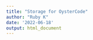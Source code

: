 ```yaml
---
title: "Storage for OysterCode"
author: "Ruby K"
date: '2022-06-18'
output: html_document
---
```

<!--
#### Table #1: Height 

|                  Test                 | P-value | Violation? |
|:-------------------------------------:|:-------:|:----------:|
| Levene's test (equality of variances) |    `r round(height.levene[1,3], digits=4)`     |     No     |
|          Bag 1: Shapiro-Wilk          |   `r round(bag1height.normality$p.value, digits=3)`     |     No     |
|          Bag 2: Shapiro-Wilk          |   `r round(bag2height.normality$p.value, digits=3)`      |     No     |
|          Bag 3: Shapiro-Wilk          |    `r round(bag3height.normality$p.value, digits=3)`     |     No     |
|          Bag 4: Shapiro-Wilk          |     `r round(bag4height.normality$p.value, digits=3)`    |     No     |
-->
<!--
#### Table #2: Length 

|                  Test                 | P-value | Violation? |
|:-------------------------------------:|:-------:|:----------:|
| Levene's test (equality of variances) |    `r round(length.levene[1,3], digits=4)`     |     No     |
|          Bag 1: Shapiro-Wilk          |   `r round(bag1length.normality$p.value, digits=3)`     |     No     |
|          Bag 2: Shapiro-Wilk          |   `r round(bag2length.normality$p.value, digits=3)`      |     No     |
|          Bag 3: Shapiro-Wilk          |    `r round(bag3length.normality$p.value, digits=3)`     |     No     |
|          Bag 4: Shapiro-Wilk          |     `r round(bag4length.normality$p.value, digits=3)`    |     No     |

#### Table #3: Width 

|                  Test                 | P-value | Violation? |
|:-------------------------------------:|:-------:|:----------:|
| Levene's test (equality of variances) |    `r round(width.levene[1,3], digits=4)`     |     No     |
|          Bag 1: Shapiro-Wilk          |   `r round(bag1width.normality$p.value, digits=3)`     |     No     |
|          Bag 2: Shapiro-Wilk          |   `r round(bag2width.normality$p.value, digits=3)`      |     Yes     |
|          Bag 3: Shapiro-Wilk          |    `r round(bag3width.normality$p.value, digits=3)`     |     No     |
|          Bag 4: Shapiro-Wilk          |     `r round(bag4width.normality$p.value, digits=3)`    |     Yes     |
-->

<!--
A one-way ANOVA is considered robust to violations of the normality assumption (e.g., Schmider et al., 2010). If an ANOVA is run on the width data despite the noted normality violations, again no significant differences are found.

```r
WidthResults<-aov(Width~Bag, data=FBout)
summary(WidthResults)
```

dtID<-subset(SamplingNew,select = c(Gear,Location,Oyster))
names(dtID)
any(duplicated(dtID))

names(gsummary(SamplingNew, form=~Oyster, inv=TRUE))
names(gsummary(SamplingNew, form=~Treatment, inv=TRUE))
names(gsummary(SamplingNew, form=~Gear, inv=TRUE))

lmm <- lmer(Cup.ratio ~ Gear + Location + Gear:Location + (1 | Replicate), data = SamplingNew,
            REML = FALSE)
summary(lmm)
Anova(lmm)

lmm3 <- lmer(Cup.ratio ~ Gear + Location + Gear:Location + (1 | Replicate), data = IndividualOysters, REML = FALSE)
summary(lmm3) #variance explained by replicate indistinguishable from 0
Anova(lmm3) #same p-value as when treating bags as replicates for FC

lmm4 <- lm(Cup.ratio ~ Gear + Location + Gear:Location, data = IndividualOysters)
summary(lmm4)
Anova(lmm4) #very similar to above

plot(fitted(lmm4), resid(lmm4))
qqnorm(resid(lmm4)); qqline(resid(lmm4))

lmtest::bptest(lmm4)

#ANOVA of negative sqrt cup ratio (better than reciprocal, prob worse than log)
IndividualOysters$sqrt.Cup.ratio<-(IndividualOysters$Cup.ratio)^(-1/2)
leveneTest(sqrt.Cup.ratio ~ Gear * Location, data = IndividualOysters) #also good, p=0.1836
sqrtCupRatioANOVA <- aov(sqrt.Cup.ratio ~ Gear * Location, data = IndividualOysters)
summary(sqrtCupRatioANOVA)
plot(sqrtCupRatioANOVA,1)
plot(sqrtCupRatioANOVA,2)
qqp(sqrtCupRatioANOVA$residuals)
shapiro.test(sqrtCupRatioANOVA$residuals) #p=1.823e-5

#ANOVA of log.Shell.Shape
IndividualOysters$log.Shell.shape<-log(IndividualOysters$Shell.shape+1)
leveneTest(log.Shell.shape ~ Gear * Location, data = IndividualOysters) #better, p=0.1789
logShellShapeANOVA <- aov(log.Shell.shape ~ Gear * Location, data = IndividualOysters)
summary(logShellShapeANOVA)
plot(logShellShapeANOVA,1)
plot(logShellShapeANOVA,2)
qqp(logShellShapeANOVA$residuals)
shapiro.test(logShellShapeANOVA$residuals) #better, p=1.8e-6

library(WRS2)
t2way(Cup.ratio ~ Gear * Location, data=IndividualOysters)
postCupRatio<-mcp2atm(Cup.ratio ~ Gear * Location, data=IndividualOysters)
postCupRatio

#With each oyster as individuals, each bag as replicate
IndividualOysters<-read.csv("6_14_22_2.csv", na.strings=c(""," ","NA"))
IndividualOysters<-subset(IndividualOysters, select = c(Location,Gear,Treatment,Cage,Bag,Oyster,Height,Length,Width,Cup.ratio,Shell.shape))
str(IndividualOysters)

#Convert variables to factors
IndividualOysters<-within(IndividualOysters, {
  Cage<-as.factor(Cage)
  Bag<-as.factor(Bag)
  Location<-as.factor(Location)
  Gear<-as.factor(Gear)
  Treatment<-as.factor(Treatment)
})

#ANOVA of log cup ratio - improves normality
IndividualOysters$log.Cup.ratio<-log(IndividualOysters$Cup.ratio)
leveneTest(log.Cup.ratio ~ Gear * Location, data = IndividualOysters) #good, p=0.2556
logCupRatioANOVA <- aov(log.Cup.ratio ~ Gear * Location, data = IndividualOysters)
summary(logCupRatioANOVA)
plot(logCupRatioANOVA,1)
plot(logCupRatioANOVA,2)
hist(logCupRatioANOVA$residuals)
shapiro.test(logCupRatioANOVA$residuals) #p=1.837e-5

#Shell Shape ~~~~~~~~~~~~~~~~~~~~~~~~~~~~~~~~~~~~~~~~~~~~~~~~~~~~~~~~~~~~~~~~~~

leveneTest(Shell.shape~Gear*Location, data=IndividualOysters) #marginally non-significant, p=0.05086
ShellShapeANOVA <- aov(Shell.shape ~ Gear * Location, data = IndividualOysters)
summary(ShellShapeANOVA)
plot(ShellShapeANOVA,1)
plot(ShellShapeANOVA,2)
shapiro.test(ShellShapeANOVA$residuals) #bad, p=2.2e-16

#ANOVA of cube root shell shape (best)
IndividualOysters$cube.Shell.shape<-abs(IndividualOysters$Shell.shape)^(1/3)
leveneTest(cube.Shell.shape ~ Gear * Location, data = IndividualOysters) #good, p=0.4136
cubeShellShapeANOVA <- aov(cube.Shell.shape ~ Gear * Location, data = IndividualOysters)
summary(cubeShellShapeANOVA)
plot(cubeShellShapeANOVA,1)
plot(cubeShellShapeANOVA,2)
qqp(cubeShellShapeANOVA$residuals)
shapiro.test(cubeShellShapeANOVA$residuals) #significant at p=0.05 but not p=0.01
hist(cubeShellShapeANOVA$residuals)

cupRatioANOVA <- aov(Cup.ratio ~ Gear * Location, data = SamplingNew)
summary(cupRatioANOVA)
leveneTest(Cup.ratio ~ Gear * Location, data = SamplingNew) #p=0.4658
plot(cupRatioANOVA,1)
plot(cupRatioANOVA,2)
cupRatioResiduals<-cupRatioANOVA$residuals
shapiro.test(cupRatioResiduals) #highly non-normal, p=2e-12

art.con(alignedOysters, "Gear", adjust="holm") %>%  # run ART-C for X1 × X2
  summary() %>%  # add significance stars to the output
  mutate(sig. = symnum(p.value, corr=FALSE, na=FALSE,
                       cutpoints = c(0, .001, .01, .05, .10, 1),
                       symbols = c("***", "**", "*", ".", " ")))

###############################################################################
######################### Graphs  ########################################
###############################################################################




ggplot(data = IndividualOysters, aes(x = Gear, y = Shell.shape, fill=Location))+geom_boxplot()+ylab("Shell shape index")

#Temperature plot starting 6/17
temp.delayedStart<-ggplot(starting6.17, aes(x=Date.time, y=Temp, group=Location, color=Location))+ geom_line()+
  ylab("Temperature (°C)")+theme_ipsum_rc(axis_title_just="cc", axis_title_size = 10, axis_text_size = 10)+xlab("")+
  theme(axis.title.y = element_text(margin = margin(r = 10)))
temp.delayedStart


# ChlaDatasheet = ChlaDatasheet %>%
#                    mutate(Ave_Chl1 = (ChlFs*(FoFa_max/(FoFa_max-1))* 
#                                      (ChlaDatasheet$Fo-ChlaDatasheet$Fa)*
#                                      (((ChlaDatasheet$Acetone_vol/1000)/ChlaDatasheet$Dilution_Factor)/ChlaDatasheet$Vol_Filtered)))
# 
# ChlaDatasheet = ChlaDatasheet %>%
#   mutate(ChlaDatasheet, Ave_Phaeo1 = ((ChlFs*(FoFa_max/(FoFa_max-1)))*
#                                      ((FoFa_max-1)*(ChlaDatasheet$Fo-ChlaDatasheet$Fa))*
#                                      (((ChlaDatasheet$Acetone_vol/1000)/ChlaDatasheet$Dilution_Factor)/ChlaDatasheet$Vol_Filtered)))
-->